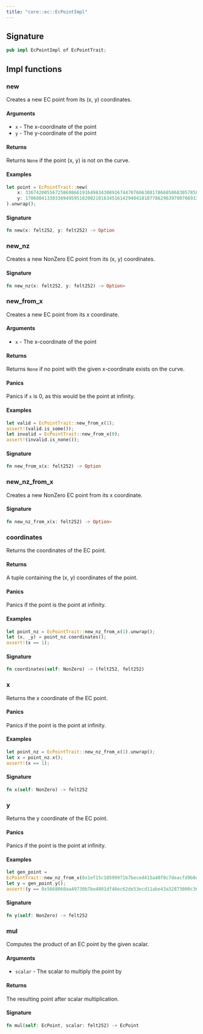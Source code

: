 ```yaml
---
title: "core::ec::EcPointImpl"
---
```






## Signature

```rust
pub impl EcPointImpl of EcPointTrait;
```



## Impl functions

### new



Creates a new EC point from its (x, y) coordinates.
#### Arguments

- `x` - The x-coordinate of the point
- `y` - The y-coordinate of the point
#### Returns

Returns `None` if the point (x, y) is not on the curve.
#### Examples

```rust
let point = EcPointTrait::new(
    x: 336742005567258698661916498343089167447076063081786685068305785816009957563,
    y: 1706004133033694959518200210163451614294041810778629639790706933324248611779,
).unwrap();
```





#### Signature

```rust
fn new(x: felt252, y: felt252) -> Option
```


### new_nz



Creates a new NonZero EC point from its (x, y) coordinates.





#### Signature

```rust
fn new_nz(x: felt252, y: felt252) -> Option>
```


### new_from_x



Creates a new EC point from its x coordinate.
#### Arguments

- `x` - The x-coordinate of the point
#### Returns

Returns `None` if no point with the given x-coordinate exists on the curve.
#### Panics

Panics if `x` is 0, as this would be the point at infinity.
#### Examples

```rust
let valid = EcPointTrait::new_from_x(1);
assert!(valid.is_some());
let invalid = EcPointTrait::new_from_x(0);
assert!(invalid.is_none());
```





#### Signature

```rust
fn new_from_x(x: felt252) -> Option
```


### new_nz_from_x



Creates a new NonZero EC point from its x coordinate.





#### Signature

```rust
fn new_nz_from_x(x: felt252) -> Option>
```


### coordinates



Returns the coordinates of the EC point.
#### Returns

A tuple containing the (x, y) coordinates of the point.
#### Panics

Panics if the point is the point at infinity.
#### Examples

```rust
let point_nz = EcPointTrait::new_nz_from_x(1).unwrap();
let (x, _y) = point_nz.coordinates();
assert!(x == 1);
```





#### Signature

```rust
fn coordinates(self: NonZero) -> (felt252, felt252)
```


### x



Returns the x coordinate of the EC point.
#### Panics

Panics if the point is the point at infinity.
#### Examples

```rust
let point_nz = EcPointTrait::new_nz_from_x(1).unwrap();
let x = point_nz.x();
assert!(x == 1);
```





#### Signature

```rust
fn x(self: NonZero) -> felt252
```


### y



Returns the y coordinate of the EC point.
#### Panics

Panics if the point is the point at infinity.
#### Examples

```rust
let gen_point =
EcPointTrait::new_nz_from_x(0x1ef15c18599971b7beced415a40f0c7deacfd9b0d1819e03d723d8bc943cfca).unwrap();
let y = gen_point.y();
assert!(y == 0x5668060aa49730b7be4801df46ec62de53ecd11abe43a32873000c36e8dc1f);
```





#### Signature

```rust
fn y(self: NonZero) -> felt252
```


### mul



Computes the product of an EC point by the given scalar.
#### Arguments

- `scalar` - The scalar to multiply the point by
#### Returns

The resulting point after scalar multiplication.





#### Signature

```rust
fn mul(self: EcPoint, scalar: felt252) -> EcPoint
```


